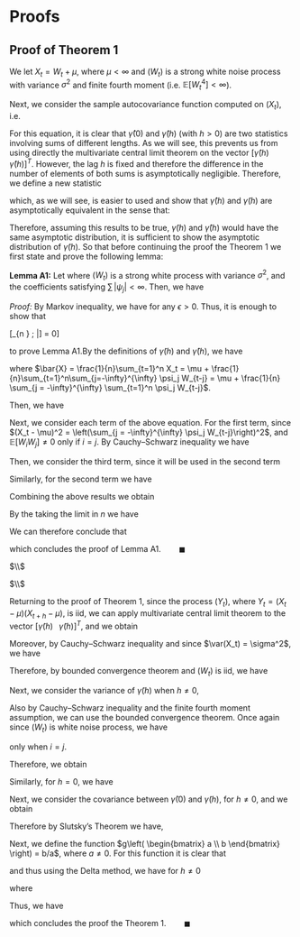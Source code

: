 # Proofs

## Proof of Theorem 1

We let $X_t = W_t + \mu$, where $\mu < \infty$ and $(W_t)$ is a strong white noise process with variance $\sigma^2$ and finite fourth moment (i.e. $\mathbb{E} [W_t^4] < \infty$). 

Next, we consider the sample autocovariance function computed on $(X_t)$, i.e.

\begin{equation*}
    \hat \gamma \left( h \right) = \frac{1}{n}\sum\limits_{t = 1}^{n - h} {\left( {{X_t} - \bar X} \right)\left( {{X_{t + h}} - \bar X} \right)}.
\end{equation*} 

For this equation, it is clear that $\hat \gamma \left( 0 \right)$ and $\hat \gamma \left( h \right)$ (with $h > 0$) are two statistics involving sums of different lengths. As we will see, this prevents us from using directly the multivariate central limit theorem on the vector $[ \hat \gamma \left( h \right) \;\;\; \hat \gamma \left( h \right) ]^T$. However, the lag $h$ is fixed and therefore the difference in the number of elements of both sums is asymptotically negligible. Therefore, we define a new statistic

\begin{equation*}
    \tilde{\gamma} \left( h \right) = \frac{1}{n}\sum\limits_{t = 1}^{n} {\left( {{X_t} - \mu} \right)\left( {{X_{t + h}} - \mu} \right)},
\end{equation*}

which, as we will see, is easier to used and show that $\hat \gamma \left( h \right)$ and $\tilde{\gamma} \left( h \right)$ are asymptotically equivalent in the sense that:

\begin{equation*}
    n^{\frac{1}{2}}[\tilde{\gamma} \left( h \right) - \hat \gamma \left( h \right)] = o_p(1).
\end{equation*}

Therefore, assuming this results to be true, $\tilde{\gamma} \left( h \right)$ and $\hat \gamma \left( h \right)$ would have the same asymptotic distribution, it is sufficient to show the asymptotic distribution of $\tilde{\gamma} \left( h \right)$. So that before continuing the proof the Theorem 1 we first state and prove the following lemma:

**Lemma A1:** Let 
\begin{equation}
X_t = \mu + \sum\limits_{j = -\infty}^{\infty} \psi_j W_{t-j},
\end{equation}
where $(W_t)$ is a strong white process with variance $\sigma^2$, and the coefficients satisfying $\sum \, |\psi_j| < \infty$. Then, we have
    \begin{equation*}
        n^{\frac{1}{2}}[\tilde{\gamma} \left( h \right) - \hat \gamma \left( h \right)] = o_p(1).
    \end{equation*}

*Proof:* By Markov inequality, we have
\begin{equation*}
\mathbb{P}\left( |n^{\frac{1}{2}}[\tilde{\gamma} \left( h \right) - \hat \gamma \left( h \right)]| \geq \epsilon \right) \leq \frac{\mathbb{E}|n^{\frac{1}{2}}[\tilde{\gamma} \left( h \right) - \hat \gamma \left( h \right)]|}{\epsilon},
\end{equation*}
for any $\epsilon > 0$. Thus, it is enough to show that 

\[\mathop {\lim }\limits_{n \to \infty } \; \mathbb{E} \left[|n^{\frac{1}{2}}[\tilde{\gamma} \left( h \right) - \hat \gamma \left( h \right)]|\right] = 0\]

to prove Lemma A1.By the definitions of $\tilde{\gamma} \left( h \right)$ and $\hat \gamma \left( h \right)$, we have
  
\begin{equation*}
\begin{aligned}
n^{\frac{1}{2}}[\tilde{\gamma} \left( h \right) - \hat \gamma \left( h \right)] &= \frac{1}{\sqrt{n}} \sum_{t = n-h+1}^{n}(X_t - \mu)(X_{t+h} - \mu) \\
&+ \frac{1}{\sqrt{n}} \sum_{t = 1}^{n-h}\left[(X_t - \mu)(X_{t+h} - \mu) - (X_t - \bar{X})(X_{t+h} - \bar{X})\right]\\
&= \frac{1}{\sqrt{n}} \sum_{t = n-h+1}^{n}(X_t - \mu)(X_{t+h} - \mu)  
+ \frac{1}{\sqrt{n}} \sum_{t = 1}^{n-h}\left[(\bar{X} - \mu)(X_t + X_{t+h} - \mu - \bar{X})\right]\\
&= \frac{1}{\sqrt{n}} \sum_{t = n-h+1}^{n} (X_t - \mu)(X_{t+h} - \mu) + \frac{1}{\sqrt{n}} (\bar{X} - \mu)\sum_{t = 1}^{n-h}(X_t + X_{t+h} - \mu - \bar{X})\\
&= \frac{1}{\sqrt{n}} \sum_{t = n-h+1}^{n} (X_t - \mu)(X_{t+h} - \mu) + \frac{1}{\sqrt{n}} (\bar{X} - \mu)\left[\sum_{t = 1+h}^{n-h}X_t - (n-h)\mu - h\bar{X}\right]\\
&= \frac{1}{\sqrt{n}} \sum_{t = n-h+1}^{n} (X_t - \mu)(X_{t+h} - \mu)
+ \frac{1}{\sqrt{n}} (\bar{X} - \mu)\left[\sum_{t = 1+h}^{n-h}(X_t - \mu) - h(\mu - \bar{X})\right]\\
&= \frac{1}{\sqrt{n}} \sum_{t = n-h+1}^{n} (X_t - \mu)(X_{t+h} - \mu) + \frac{1}{\sqrt{n}} (\bar{X} - \mu)\sum_{t = 1+h}^{n-h}(X_t - \mu) + \frac{h}{\sqrt{n}} (\bar{X} - \mu)^2,
\end{aligned}
\end{equation*}
where $\bar{X} = \frac{1}{n}\sum_{t=1}^n X_t = \mu + \frac{1}{n}\sum_{t=1}^n\sum_{j=-\infty}^{\infty} \psi_j W_{t-j} = \mu + \frac{1}{n} \sum_{j = -\infty}^{\infty} \sum_{t=1}^n \psi_j W_{t-j}$.

Then, we have
\begin{equation*}
\begin{aligned}
\mathbb{E}\left[\left|n^{\frac{1}{2}}[\tilde{\gamma} \left( h \right) - \hat \gamma \left( h \right)]\right|\right]
&\leq \frac{1}{\sqrt{n}} \sum_{t = n-h+1}^{n} \mathbb{E}\left[\left|(X_t - \mu) \, (X_{t+h} - \mu)\right|\right]\\
&+ \frac{1}{\sqrt{n}} \mathbb{E} \left[\left|(\bar{X} - \mu) \, \sum_{t = 1+h}^{n-h}(X_t - \mu)\right|\right] +  \frac{h}{\sqrt{n}}\mathbb{E} \left[ (\bar{X} - \mu)^2 \right].
\end{aligned}
\end{equation*}

Next, we consider each term of the above equation. For the first term, since $(X_t - \mu)^2 = \left(\sum_{j = -\infty}^{\infty} \psi_j W_{t-j}\right)^2$, and $\mathbb{E}[W_iW_j] \neq 0$ only if $i = j$. By Cauchy–Schwarz inequality we have

\begin{equation*}
\mathbb{E}\left[|(X_t - \mu)(X_{t+h} - \mu)|\right] \leq \sqrt{\mathbb{E}\left[|(X_t - \mu)|^2\right] \mathbb{E}\left[|(X_{t+h} - \mu)|^2\right]} = \sigma^2 \sum_{i = -\infty}^{\infty}\psi_i^2.
\end{equation*}

Then, we consider the third term, since it will be used in the second term

\begin{equation*}
\mathbb{E}[(\bar{X} - \mu)^2] = \frac{1}{n^2} \sum_{t = 1}^{n} \sum_{i = -\infty}^{\infty} \psi_i^2 \mathbb{E}\left[ W_{t-i}^2 \right] = \frac{\sigma^2}{n} \sum_{i = -\infty}^{\infty}\psi_i^2.
\end{equation*}

Similarly, for the second term we have

\begin{equation*}
\begin{aligned}
\mathbb{E}\left[\left|(\bar{X} - \mu) \sum_{t = 1+h}^{n-h}(X_t - \mu)\right|\right] &\leq \sqrt{\mathbb{E}\left[|(\bar{X} - \mu)|^2\right] \mathbb{E}\left[|\sum_{t = 1+h}^{n-h}(X_t - \mu)|^2\right]}\\
&= \sqrt{\mathbb{E}\left[(\bar{X} - \mu)^2\right] \mathbb{E}\left[\sum_{t = 1+h}^{n-h}\left(X_t - \mu \right)^2 + \sum_{t_1 \neq t_2}(X_{t_1} - \mu)(X_{t_2} - \mu) \right]}\\
&\leq \sqrt{\frac{\sigma^2}{n} \sum_{i = -\infty}^{\infty}\psi_i^2 \cdot (n-2h)\sigma^2 \left( \sum_{j = -\infty}^{\infty} |\psi_j| \right)^2}\\
&\leq \sqrt{\frac{n-2h}{n}}\sigma^2 \left(\sum_{i = -\infty}^{\infty}|\psi_i| \right)^2.
\end{aligned}
\end{equation*}


Combining the above results we obtain

\begin{equation*}
\begin{aligned}
\mathbb{E}|n^{\frac{1}{2}}[\tilde{\gamma} \left( h \right) - \hat \gamma \left( h \right)]|
&\leq \frac{1}{\sqrt{n}} h \sigma^2 \sum_{i = -\infty}^{\infty}\psi_i^2 + \sqrt{\frac{n-2h}{n^2}}\sigma^2 \left(\sum_{i = -\infty}^{\infty}|\psi_i| \right)^2 + \frac{h}{n\sqrt{n}}\sigma^2 \sum_{i = -\infty}^{\infty}\psi_i^2\\
&\leq \frac{1}{n\sqrt{n}} (nh + \sqrt{n - 2h} + h) \sigma^2 \left(\sum_{i = -\infty}^{\infty}|\psi_i|\right)^2,
\end{aligned}
\end{equation*}

By the taking the limit in $n$ we have

\begin{equation*} 
\mathop {\lim }\limits_{n \to \infty } \; \mathbb{E} \left[|n^{\frac{1}{2}}[\tilde{\gamma} \left( h \right) - \hat \gamma \left( h \right)]|\right] \leq \sigma^2 \left(\sum_{i = -\infty}^{\infty}|\psi_i|\right)^2 \mathop {\lim }\limits_{n \to \infty } \; \frac{nh + \sqrt{n - 2h} + h}{n\sqrt{n}} = 0.
\end{equation*}

We can therefore conclude that

\begin{equation*}
\sqrt{n}[\tilde{\gamma} \left( h \right) - \hat \gamma \left( h \right)] = o_p(1),
\end{equation*}

which concludes the proof of Lemma A1. $\;\;\;\;\;\;\;\; \blacksquare$  
  
$\\$ 

$\\$ 

Returning to the proof of Theorem 1, since the process $(Y_t)$, where $Y_t = \left( {{X_t} - \mu} \right)\left( {{X_{t + h}} - \mu} \right)$, is iid, we can apply multivariate central limit theorem to the vector $[ \tilde \gamma \left( h \right) \;\;\; \tilde \gamma \left( h \right) ]^T$, and we obtain

\begin{equation*} 
\begin{aligned}
    \sqrt{n}\left\{
        \begin{bmatrix}
         \tilde{\gamma} \left( 0 \right) \\
         \tilde{\gamma} \left( h \right)
        \end{bmatrix}
    - \mathbb{E}\begin{bmatrix}
         \tilde{\gamma} \left( 0 \right) \\
         \tilde{\gamma} \left( h \right)
        \end{bmatrix} \right\} 
    &= \frac{1}{\sqrt{n}}\begin{bmatrix}
         \sum\limits_{t = 1}^{n}(X_t - \mu)^2 - n\mathbb{E}\left[ \tilde{\gamma} \left( 0 \right) \right]\\
         \sum\limits_{t = 1}^{n}\left( {{X_t} - \mu} \right)\left( {{X_{t + h}} - \mu} \right) - n\mathbb{E}\left[ \tilde{\gamma} \left( h \right) \right]
        \end{bmatrix} \\
       & \overset{\mathcal{D}}{\to} 
    \mathcal{N}\left(0, n \, \var \left(\begin{bmatrix}
         \tilde{\gamma} \left( 0 \right) \\
         \tilde{\gamma} \left( h \right)
        \end{bmatrix} \right)\right)
        \end{aligned}
\end{equation*}


Moreover, by Cauchy–Schwarz inequality and since $\var(X_t) = \sigma^2$, we have
\begin{equation*}
    \sum\limits_{t = 1}^{n} {\left( {{X_t} - \mu} \right)\left( {{X_{t + h}} - \mu} \right)} \leq \sqrt{\sum\limits_{t = 1}^{n} {\left( {{X_t} - \mu} \right)^2} \sum\limits_{t = 1}^{n} {\left( {{X_{t + h}} - \mu} \right)^2}} < \infty.
\end{equation*}

Therefore, by bounded convergence theorem and $(W_t)$ is iid, we have

\begin{equation*}
\begin{aligned}
    \mathbb{E}[\tilde{\gamma} \left( h \right)] &= \frac{1}{n}\mathbb{E}\left[\sum\limits_{t = 1}^{n} {\left( {{X_t} - \mu} \right)\left( {{X_{t + h}} - \mu} \right)}\right]\\
    &= \frac{1}{n}\left[\sum\limits_{t = 1}^{n} { \mathbb{E}\left( {{X_t} - \mu} \right)\mathbb{E}\left( {{X_{t + h}} - \mu} \right)}\right] =
    \begin{cases}
        \sigma^2, & \text{for } h = 0\\
        0, & \text{for } h \neq 0
    \end{cases}.
    \end{aligned}
\end{equation*}



Next, we consider the variance of $\tilde{\gamma} \left( h \right)$ when $h \neq 0$,

\begin{equation*}
    \begin{aligned}
        var[\tilde{\gamma} \left( h \right)] &= \frac{1}{n^2}\mathbb{E}\left\{\left[\sum\limits_{t = 1}^{n} {\left( {{X_t} - \mu} \right)\left( {{X_{t + h}} - \mu} \right)}\right]^2\right\}\\
        &= \frac{1}{n^2}\mathbb{E}\left\{\left[\sum\limits_{i = 1}^{n} {\left( {{X_i} - \mu} \right)\left( {{X_{i + h}} - \mu} \right)}\right] \left[\sum\limits_{j = 1}^{n} {\left( {{X_j} - \mu} \right)\left( {{X_{j + h}} - \mu} \right)}\right]\right\}\\
        &= \frac{1}{n^2}\mathbb{E}\left[\sum\limits_{i = 1}^{n}\sum\limits_{j = 1}^{n} {\left( {{X_i} - \mu} \right)\left( {{X_{i + h}} - \mu} \right)}{\left( {{X_j} - \mu} \right)\left( {{X_{j + h}} - \mu} \right)}\right].
    \end{aligned}
\end{equation*}

Also by Cauchy–Schwarz inequality and the finite fourth moment assumption, we can use the bounded convergence theorem. Once again since $(W_t)$ is white noise process, we have 

\begin{equation*}
    \mathbb{E}\left[{\left( {{X_i} - \mu} \right)\left( {{X_{i + h}} - \mu} \right)}{\left( {{X_j} - \mu} \right)\left( {{X_{j + h}} - \mu} \right)}\right] \neq 0
\end{equation*}
only when $i = j$.

Therefore, we obtain

\begin{equation*}
    \begin{aligned}
        var[\tilde{\gamma} \left( h \right)] &= \frac{1}{n^2}\sum\limits_{i = 1}^{n} \mathbb{E}\left[ {\left( {{X_i} - \mu} \right)^2\left( {{X_{i + h}} - \mu} \right)^2}\right]\\
        &= \frac{1}{n^2}\sum\limits_{i = 1}^{n} \mathbb{E}{\left( {{X_i} - \mu} \right)^2\mathbb{E}\left( {{X_{i + h}} - \mu} \right)^2}
        = \frac{1}{n}\sigma^4.
    \end{aligned}
\end{equation*}

Similarly, for $h = 0$, we have

\begin{equation*}
    \begin{aligned}
        var[\tilde{\gamma} \left( 0 \right)] &= \frac{1}{n^2}\mathbb{E}\left\{\left[\sum\limits_{t = 1}^{n} {\left( {{X_t} - \mu} \right)^2}\right]^2\right\} - \frac{1}{n^2}\left[\mathbb{E}\sum\limits_{t = 1}^{n} {\left( {{X_t} - \mu} \right)^2}\right]^2
        = \frac{2}{n}\sigma^4.
    \end{aligned}
\end{equation*}

Next, we consider the covariance between $\tilde{\gamma} \left( 0 \right)$ and $\tilde{\gamma} \left( h \right)$, for $h \neq 0$, and we obtain

\begin{equation*}
    \begin{aligned}
        cov[\tilde{\gamma} \left( 0 \right), \tilde{\gamma} \left( h \right)] &= \mathbb{E}[\tilde{\gamma} \left( 0 \right) \tilde{\gamma} \left( h \right)] - \mathbb{E}[\tilde{\gamma} \left( 0 \right)] \mathbb{E}[\tilde{\gamma} \left( h \right)]
        = \mathbb{E}[\tilde{\gamma} \left( 0 \right) \tilde{\gamma} \left( h \right)]\\
        &= \mathbb{E}\left[\left[\sum\limits_{t = 1}^{n} {\left( {{X_t} - \mu} \right)^2}\right]\left[\sum\limits_{t = 1}^{n} {\left( {{X_t} - \mu} \right)\left( {{X_{t + h}} - \mu} \right)}\right]\right]
        = 0.
    \end{aligned}
\end{equation*} 

Therefore by Slutsky's Theorem we have,
\begin{equation*}
    \begin{aligned}
    \sqrt{n}\left\{
        \begin{bmatrix}
         \hat{\gamma} \left( 0 \right) \\
         \hat{\gamma} \left( h \right)
        \end{bmatrix}
    - \begin{bmatrix}
         \sigma^2 \\
         0
        \end{bmatrix} \right\}
    &= \sqrt{n}\left\{
        \begin{bmatrix}
         \tilde{\gamma} \left( 0 \right) \\
         \tilde{\gamma} \left( h \right)
        \end{bmatrix}
    - \begin{bmatrix}
         \sigma^2 \\
         0
        \end{bmatrix} \right\}
    + \underbrace{\sqrt{n}\left\{
        \begin{bmatrix}
         \hat{\gamma} \left( 0 \right) \\
         \hat{\gamma} \left( h \right)
        \end{bmatrix}
    - \begin{bmatrix}
         \tilde{\gamma} \left( 0 \right) \\
         \tilde{\gamma} \left( h \right)
        \end{bmatrix} \right\}}_{\overset{p}{\to} 0}\\
    &\overset{\mathcal{D}}{\to} 
    \mathcal{N}\left(0, \begin{bmatrix}
         2\sigma^4 & 0\\
         0 & \sigma^4
        \end{bmatrix} \right).
    \end{aligned}
\end{equation*}

Next, we define the function $g\left( \begin{bmatrix}
         a \\
         b
        \end{bmatrix} \right) = b/a$, where $a \neq 0$. For this function it is clear that

  \begin{equation*}
        \nabla g\left( \begin{bmatrix}
         a \\
         b
        \end{bmatrix} \right) = \begin{bmatrix}
         -\frac{b}{a^2} \\
         \frac{1}{a}
        \end{bmatrix}^{T} ,
  \end{equation*}

and thus using the Delta method, we have for $h \neq 0$

\begin{equation*}
    \begin{aligned}
    \sqrt{n}\hat{\rho}(h) =
    \sqrt{n}\left\{g\left(
        \begin{bmatrix}
         \hat{\gamma} \left( 0 \right) \\
         \hat{\gamma} \left( h \right)
        \end{bmatrix} \right)
    - {\mu} \right\}
    &\overset{\mathcal{D}}{\to} 
    \mathcal{N}\left(0, \sigma_r^2 \right),
    \end{aligned}
\end{equation*}

where 

\begin{equation*} 
\begin{aligned}
{\mu} &= \nabla g\left(\begin{bmatrix}
         \sigma^2 & 0
        \end{bmatrix} \right) = 0,\\
\sigma_r^2 &= \nabla g\left(\begin{bmatrix}
         \sigma^2 \\
         0
        \end{bmatrix} \right) \begin{bmatrix}
         2\sigma^4 & 0\\
         0 & \sigma^4
        \end{bmatrix} \nabla g\left(\begin{bmatrix}
         \sigma^2 \\
         0
        \end{bmatrix} \right)^{T}
         = \begin{bmatrix}
         0 & \sigma^{-2}
        \end{bmatrix}  \begin{bmatrix}
         2\sigma^4 & 0\\
         0 & \sigma^4
        \end{bmatrix} \begin{bmatrix}
         0 \\
         \sigma^{-2}
        \end{bmatrix} = 1.
    \end{aligned}
\end{equation*}

Thus, we have

\begin{equation*}
    \sqrt{n}\hat{\rho}(h) \overset{\mathcal{D}}{\to} 
    \mathcal{N}\left(0, 1 \right),
\end{equation*} 
   
which concludes the proof the Theorem 1. $\;\;\;\;\;\;\;\; \blacksquare$


